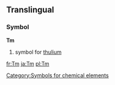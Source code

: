 ==Translingual==
===Symbol===
'''Tm'''
#{{chemistry}} symbol for [[thulium]]
[[Category:Symbols for chemical elements]]

[[fr:Tm]]
[[ja:Tm]]
[[pl:Tm]]